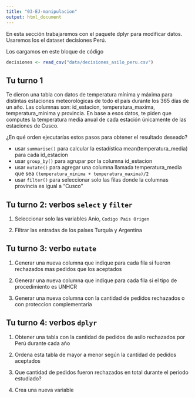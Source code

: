 ---
title: "03-EJ-manipulacion"
output: html_document
---

En esta sección trabajaremos con el paquete dplyr para modificar datos. Usaremos los el dataset decisiones Perú.

Los cargamos en este bloque de código

```{r}
decisiones <- read_csv("data/decisiones_asilo_peru.csv")
```


## Tu turno 1

Te dieron una tabla con datos de temperatura mínima y máxima para distintas estaciones meteorológicas de todo el país durante los 365 días de un año. Las columnas son: id_estacion, temperatura_maxima, temperatura_minima y provincia. En base a esos datos, te piden que computes la temperatura media anual de cada estación únicamente de las estaciones de Cusco.

¿En qué orden ejecutarías estos pasos para obtener el resultado deseado?

- usar `summarise()` para calcular la estadística mean(temperatura_media) para cada id_estacion
- usar `group_by()` para agrupar por la columna id_estacion
- usar `mutate()` para agregar una columna llamada temperatura_media que sea 
`(temperatura_minima + temperatura_maxima)/2`
- usar `filter()` para seleccionar solo las filas donde la columnas provincia es igual a "Cusco"


## Tu turno 2: verbos `select` y `filter`

1. Seleccionar solo las variables Anio, `Codigo Pais Origen `

2. Filtrar las entradas de los países Turquía y Argentina


## Tu turno 3: verbo `mutate`

1. Generar una nueva columna que indique para cada fila si fueron rechazados mas pedidos que los aceptados

2. Generar una nueva columna que indique para cada fila si el tipo de procedimiento es UNHCR

3. Generar una nueva columna con la cantidad de pedidos rechazados o con proteccion complementaria

## Tu turno 4: verbos `dplyr`

1. Obtener una tabla con la cantidad de pedidos de asilo rechazados por Perú durante cada año

2. Ordena esta tabla de mayor a menor según la cantidad de pedidos aceptados

3. Que cantidad de pedidos fueron rechazados en total durante el período estudiado?

4. Crea una nueva variable